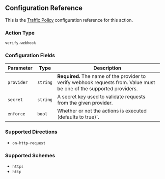 ## Configuration Reference

This is the [Traffic Policy](/docs/http/traffic-policy/) configuration
reference for this action.

### Action Type

`verify-webhook`

### Configuration Fields

| Parameter | Type     | Description                                                                                                                          |
| ----------| -------- | ------------------------------------------------------------------------------------------------------------------------------------ |
| `provider`| `string` | **Required.** The name of the provider to verify webhook requests from. Value must be one of the supported providers.                |
| `secret`  | `string` | A secret key used to validate requests from the given provider.                                                                      |
| `enforce` | `bool`   | Whether or not the actions is executed (defaults to true)`.                                                                          |

### Supported Directions

- `on-http-request`

### Supported Schemes

- `https`
- `http`
